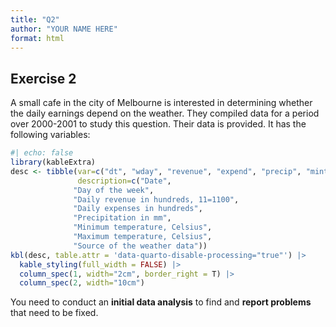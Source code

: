 ```yaml
---
title: "Q2"
author: "YOUR NAME HERE"
format: html
---
```


## Exercise 2

A small cafe in the city of Melbourne is interested in determining whether the daily earnings depend on the weather. They compiled data for a period over 2000-2001 to study this question. Their data is provided. It has the following variables:

```r
#| echo: false
library(kableExtra)
desc <- tibble(var=c("dt", "wday", "revenue", "expend", "precip", "mint", "maxt", "source"),
               description=c("Date", 
              "Day of the week",
              "Daily revenue in hundreds, 11=1100", 
              "Daily expenses in hundreds",
              "Precipitation in mm", 
              "Minimum temperature, Celsius",
              "Maximum temperature, Celsius",
              "Source of the weather data"))
kbl(desc, table.attr = 'data-quarto-disable-processing="true"') |> 
  kable_styling(full_width = FALSE) |>
  column_spec(1, width="2cm", border_right = T) |>
  column_spec(2, width="10cm")
```

You need to conduct an **initial data analysis** to find and **report problems** that need to be fixed.
